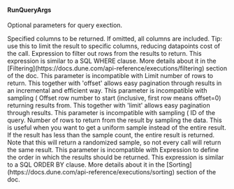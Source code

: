 #### RunQueryArgs
Optional parameters for query exection.

<ParamField path="columns" type="text">
Specified columns to be returned. If omitted, all columns are included.
Tip: use this to limit the result to specific columns, reducing datapoints cost of the call.
</ParamField>
<ParamField path="filters" type="text">
Expression to filter out rows from the results to return.
This expression is similar to a SQL WHERE clause.
More details about it in the [Filtering](https://docs.dune.com/api-reference/executions/filtering) section of the doc.
This parameter is incompatible with 
</ParamField>
<ParamField path="limit" type="text">
Limit number of rows to return.
This together with &#x27;offset&#x27; allows easy pagination through results in an incremental and efficient way.
This parameter is incompatible with sampling (
</ParamField>
<ParamField path="offset" type="text">
Offset row number to start (inclusive, first row means offset&#x3D;0) returning results from.
This together with &#x27;limit&#x27; allows easy pagination through results.
This parameter is incompatible with sampling (
</ParamField>
<ParamField path="opts" type="">

</ParamField>
<ParamField path="performance" type="">

</ParamField>
<ParamField path="queryId" type="text">
ID of the query.
</ParamField>
<ParamField path="query_parameters" type="">

</ParamField>
<ParamField path="sample_count" type="text">
Number of rows to return from the result by sampling the data.
This is useful when you want to get a uniform sample instead of the entire result.
If the result has less than the sample count, the entire result is returned.
Note that this will return a randomized sample, so not every call will return the same result.
This parameter is incompatible with 
</ParamField>
<ParamField path="sort_by" type="text">
Expression to define the order in which the results should be returned.
This expression is similar to a SQL ORDER BY clause.
More details about it in the [Sorting](https://docs.dune.com/api-reference/executions/sorting) section of the doc.
</ParamField>
